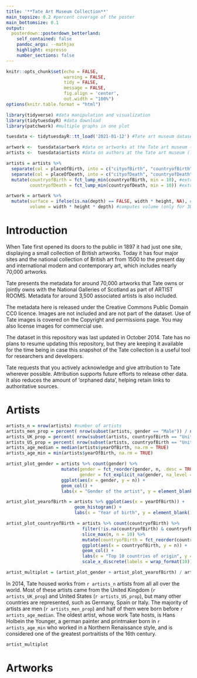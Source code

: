 ```yaml
---
title: '**Tate Art Museum Collection**'
main_topsize: 0.2 #percent coverage of the poster
main_bottomsize: 0.1
output: 
  posterdown::posterdown_betterland:
    self_contained: false
    pandoc_args: --mathjax
    highlight: espresso
    number_sections: false
---
```


```r
knitr::opts_chunk$set(echo = FALSE,
                      warning = FALSE,
                      tidy = FALSE,
                      message = FALSE,
                      fig.align = 'center',
                      out.width = "100%")
options(knitr.table.format = "html")
```

```r
library(tidyverse) #data manipulation and visualization
library(tidytuesdayR) #data download
library(patchwork) #multiple graphs in one plot

tuesdata <- tidytuesdayR::tt_load('2021-01-12') #Tate art museum datasets, use tidytuesdayR::readme() for details

artwork <-  tuesdata$artwork #data on artworks at the Tate art museum (last updated 2014)
artists <-  tuesdata$artists #data on authors at the Tate art museum (last updated 2014)
```

```r
artists = artists %>%
  separate(col = placeOfBirth, into = c("cityofBirth", "countryofBirth"), sep = ", ", remove = FALSE) %>% 
  separate(col = placeOfDeath, into = c("cityofDeath", "countryofDeath"), sep = ", ", remove = FALSE) %>% 
  mutate(countryofBirth = fct_lump_min(countryofBirth, min = 10), #extracts country and city of birth, moves countries with less than 10 artists to "Other"
         countryofDeath = fct_lump_min(countryofDeath, min = 10)) #extracts country and city of death, moves countries with less than 10 artists to "Other"

artwork = artwork %>% 
  mutate(surface = ifelse(is.na(depth) == FALSE, width * height, NA), #computes surface (only for 2D artworks)
         volume = width * height * depth) #computes volume (only for 3D artworks)
```

# Introduction

When Tate first opened its doors to the public in 1897 it had just one site, displaying a small collection of British artworks. Today it has four major sites and the national collection of British art from 1500 to the present day and international modern and contemporary art, which includes nearly 70,000 artworks.

Tate presents the metadata for around 70,000 artworks that Tate owns or jointly owns with the National Galleries of Scotland as part of ARTIST ROOMS. Metadata for around 3,500 associated artists is also included.

The metadata here is released under the Creative Commons Public Domain CC0 licence. Images are not included and are not part of the dataset. Use of Tate images is covered on the Copyright and permissions page. You may also license images for commercial use.

The dataset in this repository was last updated in October 2014. Tate has no plans to resume updating this repository, but they are keeping it available for the time being in case this snapshot of the Tate collection is a useful tool for researchers and developers.

Tate requests that you actively acknowledge and give attribution to Tate wherever possible. Attribution supports future efforts to release other data. It also reduces the amount of ‘orphaned data’, helping retain links to authoritative sources.

# Artists

```r
artists_n = nrow(artists) #number of artists
artists_men_prop = percent( nrow(subset(artists, gender == "Male")) / nrow(artists) ) #proportion of male artists
artists_UK_prop = percent( nrow(subset(artists, countryofBirth == "United Kingdom")) / nrow(artists) ) #proportion of UK artists
artists_US_prop = percent( nrow(subset(artists, countryofBirth == "United States")) / nrow(artists) ) #propportion of US artists
artists_age_median = median(artists$yearOfBirth, na.rm = TRUE)
artists_age_min = min(artists$yearOfBirth, na.rm = TRUE)

artist_plot_gender = artists %>% count(gender) %>%
                     mutate(gender = fct_reorder(gender, n, .desc = TRUE),
                            gender = fct_explicit_na(gender, na_level = "Unknown")) %>% 
                     ggplot(aes(x = gender, y = n)) +
                     geom_col() +
                     labs(x = "Gender of the artist", y = element_blank()) #gender of artists plot

artist_plot_yearofBirth = artists %>% ggplot(aes(x = yearOfBirth)) +
                          geom_histogram() +
                          labs(x = "Year of birth", y = element_blank()) #birth year of artists plot

artist_plot_countryofBirth = artists %>% count(countryofBirth) %>% 
                             filter(!is.na(countryofBirth) & countryofBirth != "Other") %>% 
                             slice_max(n, n = 10) %>% 
                             mutate(countryofBirth = fct_reorder(countryofBirth, n, .desc = TRUE)) %>% 
                             ggplot(aes(x = countryofBirth, y = n)) +
                             geom_col() +
                             labs(x = "Top 10 countries of origin", y = element_blank()) +
                             scale_x_discrete(labels = wrap_format(10)) #artists country of origin plot

artist_multiplot = (artist_plot_gender + artist_plot_yearofBirth) / artist_plot_countryofBirth #combines 3 plots above into single one
```

In 2014, Tate housed works from `r artists_n` artists from all all over the world. Most of these artists came from the United Kingdom (`r artists_UK_prop`) and United States (`r artists_US_prop`), but many other countries are represented, such as Germany, Spain or Italy. The majority of artists are men (`r artists_men_prop`) and half of them were born before `r artists_age_median`. The oldest artist, whose work Tate hosts, is Hans Holbein the Younger, a german painter and printmaker born in `r artists_age_min` who worked in a Northern Renaissance style, and is considered one of the greatest portraitists of the 16th century.

```r
artist_multiplot
```

# Artworks

```r

```